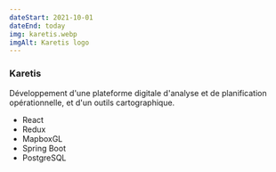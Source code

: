 ```yaml
---
dateStart: 2021-10-01
dateEnd: today
img: karetis.webp
imgAlt: Karetis logo
---
```


### Karetis

Développement d'une plateforme digitale d'analyse et de planification opérationnelle, et d'un outils cartographique.

- React
- Redux
- MapboxGL
- Spring Boot
- PostgreSQL

